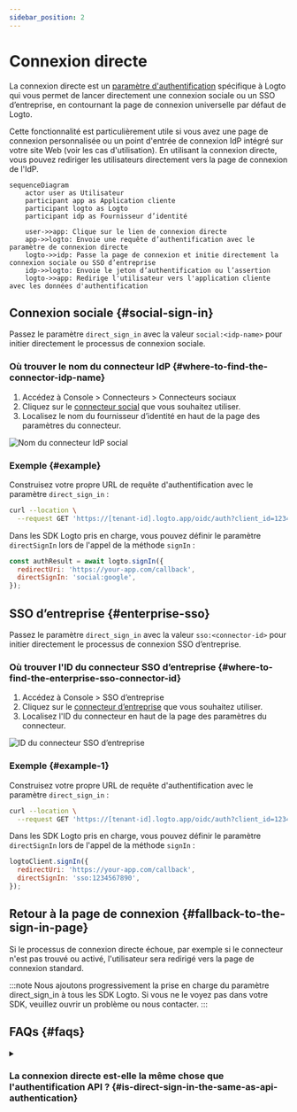 ```yaml
---
sidebar_position: 2
---
```


# Connexion directe

La connexion directe est un [paramètre d'authentification](/end-user-flows/authentication-parameters) spécifique à Logto qui vous permet de lancer directement une connexion sociale ou un SSO d’entreprise, en contournant la page de connexion universelle par défaut de Logto.

Cette fonctionnalité est particulièrement utile si vous avez une page de connexion personnalisée ou un point d'entrée de connexion IdP intégré sur votre site Web (voir les cas d'utilisation). En utilisant la connexion directe, vous pouvez rediriger les utilisateurs directement vers la page de connexion de l'IdP.

```mermaid
sequenceDiagram
    actor user as Utilisateur
    participant app as Application cliente
    participant logto as Logto
    participant idp as Fournisseur d’identité

    user->>app: Clique sur le lien de connexion directe
    app->>logto: Envoie une requête d’authentification avec le paramètre de connexion directe
    logto->>idp: Passe la page de connexion et initie directement la connexion sociale ou SSO d’entreprise
    idp->>logto: Envoie le jeton d’authentification ou l’assertion
    logto->>app: Redirige l'utilisateur vers l'application cliente avec les données d'authentification
```

## Connexion sociale \{#social-sign-in}

Passez le paramètre `direct_sign_in` avec la valeur `social:<idp-name>` pour initier directement le processus de connexion sociale.

### Où trouver le nom du connecteur IdP \{#where-to-find-the-connector-idp-name}

1. Accédez à <CloudLink to="/connectors/social">Console > Connecteurs > Connecteurs sociaux</CloudLink>
2. Cliquez sur le [connecteur social](/connectors/social-connectors) que vous souhaitez utiliser.
3. Localisez le nom du fournisseur d’identité en haut de la page des paramètres du connecteur.

<img src="/img/assets/direct-sign-in-social-name.png" alt="Nom du connecteur IdP social" />

### Exemple \{#example}

Construisez votre propre URL de requête d'authentification avec le paramètre `direct_sign_in` :

```sh
curl --location \
  --request GET 'https://[tenant-id].logto.app/oidc/auth?client_id=1234567890&...&direct_sign_in=social:google'
```

Dans les SDK Logto pris en charge, vous pouvez définir le paramètre `directSignIn` lors de l'appel de la méthode `signIn` :

```javascript
const authResult = await logto.signIn({
  redirectUri: 'https://your-app.com/callback',
  directSignIn: 'social:google',
});
```

## SSO d’entreprise \{#enterprise-sso}

Passez le paramètre `direct_sign_in` avec la valeur `sso:<connector-id>` pour initier directement le processus de connexion SSO d’entreprise.

### Où trouver l'ID du connecteur SSO d’entreprise \{#where-to-find-the-enterprise-sso-connector-id}

1. Accédez à <CloudLink to="/enterprise-sso">Console > SSO d’entreprise</CloudLink>
2. Cliquez sur le [connecteur d’entreprise](/connectors/enterprise-connectors) que vous souhaitez utiliser.
3. Localisez l'ID du connecteur en haut de la page des paramètres du connecteur.

<img src="/img/assets/direct-sign-in-enterprise-sso.png" alt="ID du connecteur SSO d’entreprise" />

### Exemple \{#example-1}

Construisez votre propre URL de requête d'authentification avec le paramètre `direct_sign_in` :

```sh
curl --location \
  --request GET 'https://[tenant-id].logto.app/oidc/auth?client_id=1234567890&...&direct_sign_in=sso:1234567890'
```

Dans les SDK Logto pris en charge, vous pouvez définir le paramètre `directSignIn` lors de l'appel de la méthode `signIn` :

```javascript
logtoClient.signIn({
  redirectUri: 'https://your-app.com/callback',
  directSignIn: 'sso:1234567890',
});
```

## Retour à la page de connexion \{#fallback-to-the-sign-in-page}

Si le processus de connexion directe échoue, par exemple si le connecteur n'est pas trouvé ou activé, l'utilisateur sera redirigé vers la page de connexion standard.

:::note
Nous ajoutons progressivement la prise en charge du paramètre direct_sign_in à tous les SDK Logto. Si vous ne le voyez pas dans votre SDK, veuillez ouvrir un problème ou nous contacter.
:::

## FAQs \{#faqs}

<details>
  <summary>

### La connexion directe est-elle la même chose que l'authentification API ? \{#is-direct-sign-in-the-same-as-api-authentication}

</summary>

Non, la connexion directe est un paramètre de flux utilisateur qui vous permet de passer la page de connexion par défaut de Logto et de rediriger les utilisateurs directement vers la page de connexion du fournisseur social ou SSO d’entreprise. Contrairement à l'authentification basée sur l'API, l'utilisateur doit d'abord être redirigé vers le point de terminaison d'authentification Logto pour initier le processus de connexion.

</details>

